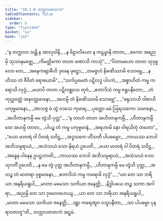 ```yaml
---
title: "10.1.8 တက္ကလဇာတက"
tableOfContents: false
sidebar:
  order: 8
type: "tipitaka"
basket: "su"
book: "ja1"
---
```



<DynamicBreadcrumb />

<Division number="82" book="ja1" e="ch" v="22" p="212">

<Paragraph number="1997" type="verses" book="ja1">
_“န တက္ကလာ သန္တိ န အာလုဝါနိ,_  
_န ဗိဠာလိယော န ကဠမ္ဗာနိ တာတ;_  
_ဧကော အရညမှိ သုသာနမဇ္ဈေ,_  
_ကိမတ္ထိကော တာတ ခဏာသိ ကာသုံ”._  

</Paragraph>

</Division>
<Division number="83" book="ja1" e="ch" v="22" p="212">

<Paragraph number="1998" type="verses" book="ja1">
_“ပိတာမဟော တာတ သုဒုဗ္ဗလော တေ,_  
_အနေကဗျာဓီဟိ ဒုခေန ဖုဋ္ဌော;_  
_တမဇ္ဇဟံ နိခဏိဿာမိ သောဗ္ဘေ,_  
_န ဟိဿ တံ ဇီဝိတံ ရောစယာမိ”._  

</Paragraph>

</Division>
<Division number="84" book="ja1" e="ch" v="22" p="212">

<Paragraph number="1999" type="verses" book="ja1">
_“သင်္ကပ္ပမေတံ ပဋိလဒ္ဓ ပါပကံ,_  
_အစ္စာဟိတံ ကမ္မ ကရောသိ လုဒ္ဒံ;_  
_မယာပိ တာတ ပဋိလစ္ဆသေ တုဝံ,_  
_ဧတာဒိသံ ကမ္မ ဇရူပနီတော;_  
_တံ ကုလ္လဝတ္တံ အနုဝတ္တမာနော,_  
_အဟမ္ပိ တံ နိခဏိဿာမိ သောဗ္ဘေ”._  

</Paragraph>

</Division>
<Division number="85" book="ja1" e="ch" v="22" p="212">

<Paragraph number="2000" type="verses" book="ja1">
_“ဖရုသာဟိ ဝါစာဟိ ပကုဗ္ဗမာနော,_  
_အာသဇ္ဇ မံ တွံ ဝဒသေ ကုမာရ;_  
_ပုတ္တော မမံ ဩရသကော သမာနော,_  
_အဟိတာနုကမ္ပီ မမ တွံသိ ပုတ္တ”._  

</Paragraph>

</Division>
<Division number="86" book="ja1" e="ch" v="22" p="213">

<Paragraph number="2001" type="verses" book="ja1">
_“န တာဟံ တာတ အဟိတာနုကမ္ပီ,_  
_ဟိတာနုကမ္ပီ တေ အဟမ္ပိ တာတ;_  
_ပါပဉ္စ တံ ကမ္မ ပကုဗ္ဗမာနံ,_  
_အရဟာမိ နော ဝါရယိတုံ တတော”._  

</Paragraph>

</Division>
<Division number="87" book="ja1" e="ch" v="22" p="213">

<Paragraph number="2002" type="verses" book="ja1">
_“ယော မာတရံ ဝါ ပိတရံ သဝိဋ္ဌ,_  
_အဒူသကေ ဟိံသတိ ပါပဓမ္မော;_  
_ကာယဿ ဘေဒါ အဘိသမ္ပရာယံ,_  
_အသံသယံ သော နိရယံ ဥပေတိ._  

</Paragraph>

</Division>
<Division number="88" book="ja1" e="ch" v="22" p="213">

<Paragraph number="2003" type="verses" book="ja1">
_ယော မာတရံ ဝါ ပိတရံ သဝိဋ္ဌ,_  
_အန္နေန ပါနေန ဥပဋ္ဌဟာတိ;_  
_ကာယဿ ဘေဒါ အဘိသမ္ပရာယံ,_  
_အသံသယံ သော သုဂတိံ ဥပေတိ._  

</Paragraph>

</Division>
<Division number="89" book="ja1" e="ch" v="22" p="213">

<Paragraph number="2004" type="verses" book="ja1">
_န မေ တွံ ပုတ္တ အဟိတာနုကမ္ပီ,_  
_ဟိတာနုကမ္ပီ မေ တွံသိ ပုတ္တ;_  
_အဟဉ္စ တံ မာတရာ ဝုစ္စမာနော,_  
_ဧတာဒိသံ ကမ္မ ကရောမိ လုဒ္ဒံ”._  

</Paragraph>

</Division>
<Division number="90" book="ja1" e="ch" v="22" p="213">

<Paragraph number="2005" type="verses" book="ja1">
_“ယာ တေ သာ ဘရိယာ အနရိယရူပါ,_  
_မာတာ မမေသာ သကိယာ ဇနေတ္တိ;_  
_နိဒ္ဓါပယေ တဉ္စ သကာ အဂါရာ,_  
_အညမ္ပိ တေ သာ ဒုခမာဝဟေယျ._  

</Paragraph>

</Division>
<Division number="91" book="ja1" e="ch" v="22" p="213">

<Paragraph number="2006" type="verses" book="ja1">
_ယာ တေ သာ ဘရိယာ အနရိယရူပါ,_  
_မာတာ မမေသာ သကိယာ ဇနေတ္တိ;_  
_ဒန္တာ ကရေဏူဝ ဝသူပနီတာ,_  
_သာ ပါပဓမ္မာ ပုနရာဝဇာတူ”တိ._  


</Paragraph>
</Division>

<Paragraph number="2007" type="center" book="ja1">
တက္ကလဇာတကံ အဋ္ဌမံ.
</Paragraph>